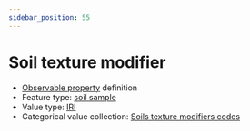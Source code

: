 ```yaml
---
sidebar_position: 55
---
```



# Soil texture modifier

- [Observable property](/viewers/dawe-vocabs?uri=https://linked.data.gov.au/def/nrm/51101df7-f8ac-4b5f-8890-482cc7a083ed) definition
- Feature type: [soil sample](http://linked.data.gov.au/def/tern-cv/06461021-a6c2-4175-9651-23653c2b9116)
- Value type: [IRI](https://w3id.org/tern/ontologies/tern/IRI)
- Categorical value collection: [Soils texture modifiers codes](/viewers/dawe-vocabs?uri=https://linked.data.gov.au/def/nrm/65d26894-1b2e-4c80-92ee-fa420142ed67)

<Example
  protocolModule="soil-pit-characterization"
  observableProperty="https://linked.data.gov.au/def/nrm/51101df7-f8ac-4b5f-8890-482cc7a083ed"
/>
